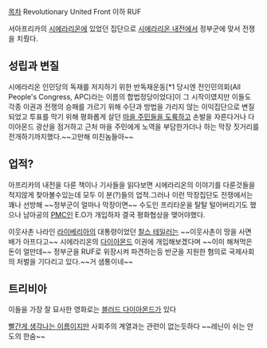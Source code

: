 [[목차]]
Revolutionary United Front 이하 RUF

서아프리카의 [[시에라리온]]에 있었던 집단으로 [[시에라리온 내전]]에서 정부군에 맞서 전쟁을 치뤘다.
== 성립과 변질 ==
시에라리온 인민당의 독재를 저지하기 위한 반독재운동[*1 당시엔 전인민의회(All People's Congress, APC)라는 이름의 합법정당이었다]이 그 시작이였지만 이들도 각종 이권과 전쟁의 승패를 가르기 위해 수단과 방법을 가리지 않는 이익집단으로 변질되었고 투표를 막기 위해 평화롭게 살던 [[양민 학살|마을 주민들을 도륙하고]] 손발을 자른다거나 다이아몬드 광산을 점거하고 근처 마을 주민에게 노역을 부담한가더나 하는 막장 짓거리를 전개하기까지했다.~~고만해 미친놈들아~~ 
== 업적? ==
아프리카의 내전을 다룬 책이나 기사들을 읽다보면 시에라리온의 이야기를 다룬것들을 적지않게 찾아볼수있는데 모두 이 분(?)들의 업적.그러나 이런 막장집단도 전쟁에서는 꽤나 선방해 ~~정부군이 얼마나 막장이면~~ 수도인 프리타운을 탈탈 털어버리기도 했으나 남아공의 [[PMC]]인 E.O가 개입하자 결국 평화협상을 맺어야했다.

이웃사촌 나라인 [[라이베리아]]의 대통령이었던 [[찰스 테일러]]는 ~~이웃사촌이 땅을 사면 배가 아프다고~~ 시에라리온의 [[다이아몬드]] 이권에 개입해보겠다며 ~~이미 해쳐먹은 돈이 얼만데~~ 정부군을 RUF로 위장시켜 파견하는등 반군을 지원한 혐의로 국제사회의 처벌을 기다리고 있다.~~거 샘통이네~~

== 트리비아 ==

이들을 가장 잘 묘사한 영화로는 [[블러드 다이아몬드]]가 있다

[[혁명|빨간게 생각나는 이름]]이지만 사회주의 계열과는 관련이 없는듯하다 ~~레닌이 쉬는 안도의 한숨~~
